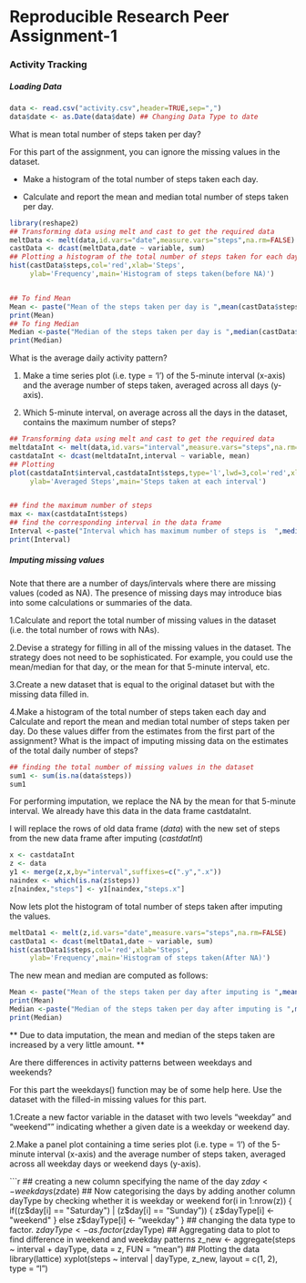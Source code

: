 # Reproducible Research Peer Assignment-1
### Activity Tracking

##### Loading Data
```r
data <- read.csv("activity.csv",header=TRUE,sep=",")
data$date <- as.Date(data$date) ## Changing Data Type to date
```
What is mean total number of steps taken per day?

For this part of the assignment, you can ignore the missing values in the dataset.

   - Make a histogram of the total number of steps taken each day.

   - Calculate and report the mean and median total number of steps taken per day.

```r
library(reshape2)
## Transforming data using melt and cast to get the required data
meltData <- melt(data,id.vars="date",measure.vars="steps",na.rm=FALSE)
castData <- dcast(meltData,date ~ variable, sum)
## Plotting a histogram of the total number of steps taken for each day
hist(castData$steps,col='red',xlab='Steps',
     ylab='Frequency',main='Histogram of steps taken(before NA)')


## To find Mean
Mean <- paste("Mean of the steps taken per day is ",mean(castData$steps,na.rm=TRUE))
print(Mean)
## To fing Median
Median <-paste("Median of the steps taken per day is ",median(castData$steps,na.rm=TRUE))
print(Median)
```

What is the average daily activity pattern?

 1. Make a time series plot (i.e. type = 'l') of the 5-minute interval (x-axis) and the average number of steps taken, averaged across all days (y-axis).

 2. Which 5-minute interval, on average across all the days in the dataset, contains the maximum number of steps?

```r
## Transforming data using melt and cast to get the required data
meltdataInt <- melt(data,id.vars="interval",measure.vars="steps",na.rm=TRUE)
castdataInt <- dcast(meltdataInt,interval ~ variable, mean)
## Plotting 
plot(castdataInt$interval,castdataInt$steps,type='l',lwd=3,col='red',xlab='Interval',
     ylab='Averaged Steps',main='Steps taken at each interval')


## find the maximum number of steps
max <- max(castdataInt$steps)
## find the corresponding interval in the data frame
Interval <-paste("Interval which has maximum number of steps is  ",median(castdataInt$interval[which(castdataInt$steps==max)],na.rm=TRUE))
print(Interval)
```

##### Imputing missing values

Note that there are a number of days/intervals where there are missing values (coded as NA). The presence of missing days may introduce bias into some calculations or summaries of the data.

   1.Calculate and report the total number of missing values in the dataset (i.e. the total number of rows with NAs).

   2.Devise a strategy for filling in all of the missing values in the dataset. The strategy does not need to be sophisticated. For example, you could use the mean/median for that day, or the mean for that 5-minute interval, etc.

   3.Create a new dataset that is equal to the original dataset but with the missing data filled in.

   4.Make a histogram of the total number of steps taken each day and Calculate and report the mean and median total number of steps taken per day. Do these values differ from the estimates from the first part of the assignment? What is the impact of imputing missing data on the estimates of the total daily number of steps?
    
```r
## finding the total number of missing values in the dataset
sum1 <- sum(is.na(data$steps))
sum1
```
For performing imputation, we replace the NA by the mean for that 5-minute interval. We already have this data in the data frame castdataInt.

I will replace the rows of old data frame (*data*) with the new set of steps from the new data frame after imputing (*castdatInt*)  

```r
x <- castdataInt
z <- data
y1 <- merge(z,x,by="interval",suffixes=c(".y",".x"))
naindex <- which(is.na(z$steps))
z[naindex,"steps"] <- y1[naindex,"steps.x"]

```

Now lets plot the histogram of total number of steps taken after imputing the values.

```r
meltData1 <- melt(z,id.vars="date",measure.vars="steps",na.rm=FALSE)
castData1 <- dcast(meltData1,date ~ variable, sum)
hist(castData1$steps,col='red',xlab='Steps',
     ylab='Frequency',main='Histogram of steps taken(After NA)')
```

The new mean and median are computed as follows:
```r
Mean <- paste("Mean of the steps taken per day after imputing is ",mean(castData1$steps,na.rm=TRUE))
print(Mean)
Median <-paste("Median of the steps taken per day after imputing is ",median(castData1$steps,na.rm=TRUE))
print(Median)
```

** Due to data imputation, the mean and median of the steps taken are increased by a very little amount. **

Are there differences in activity patterns between weekdays and weekends?

For this part the weekdays() function may be of some help here. Use the dataset with the filled-in missing values for this part.

   1.Create a new factor variable in the dataset with two levels "weekday" and "weekend"" indicating whether a given date is a weekday or weekend day.

   2.Make a panel plot containing a time series plot (i.e. type = 'l') of the 5-minute interval (x-axis) and the average number of steps taken, averaged across all weekday days or weekend days (y-axis).


```r
## creating a new column specifying the name of the day
z$day <- weekdays(z$date)
## Now categorising the days by adding another column dayType by checking whether it is weekday or weekend
for(i in 1:nrow(z)) {
       if((z$day[i] == "Saturday") | (z$day[i] == "Sunday")) {
                z$dayType[i] <- "weekend"
        }   
       else
               z$dayType[i] <- "weekday"
}
## changing the data type to factor.
z$dayType <- as.factor(z$dayType)
## Aggregating data to plot to find difference in weekend and weekday patterns
z_new <- aggregate(steps ~ interval + dayType, data = z, FUN = "mean") 
## Plotting the data
library(lattice)
xyplot(steps ~ interval | dayType, z_new, layout = c(1, 2), type = "l")
